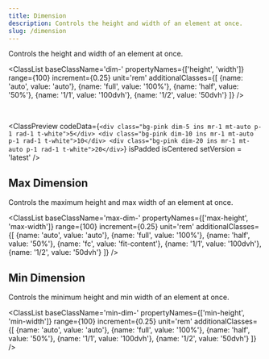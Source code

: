 ```yaml
---
title: Dimension
description: Controls the height and width of an element at once.
slug: /dimension
---
```



Controls the height and width of an element at once.

<ClassList 
  baseClassName='dim-' 
  propertyNames={['height', 'width']} 
  range={100} 
  increment={0.25} 
  unit='rem' 
  additionalClasses={[
    {name: 'auto', value: 'auto'},
    {name: 'full', value: '100%'},
    {name: 'half', value: '50%'},
    {name: '1/1', value: '100dvh'},
    {name: '1/2', value: '50dvh'}
  ]} 
/>

<br />

<ClassPreview
  codeData={`<div class="bg-pink dim-5 ins mr-1 mt-auto p-1 rad-1 t-white">5</div>
    <div class="bg-pink dim-10 ins mr-1 mt-auto p-1 rad-1 t-white">10</div>
    <div class="bg-pink dim-20 ins mr-1 mt-auto p-1 rad-1 t-white">20</div>`}
  isPadded
  isCentered
  setVersion = 'latest'
/>

## Max Dimension

Controls the maximum height and max width of an element at once.

<ClassList 
  baseClassName='max-dim-' 
  propertyNames={['max-height', 'max-width']} 
  range={100} 
  increment={0.25} 
  unit='rem' 
  additionalClasses={[
    {name: 'auto', value: 'auto'},
    {name: 'full', value: '100%'},
    {name: 'half', value: '50%'},
    {name: 'fc', value: 'fit-content'},
    {name: '1/1', value: '100dvh'},
    {name: '1/2', value: '50dvh'}
  ]} 
/>

## Min Dimension

Controls the minimum height and min width of an element at once.

<ClassList 
  baseClassName='min-dim-' 
  propertyNames={['min-height', 'min-width']} 
  range={100} 
  increment={0.25} 
  unit='rem' 
  additionalClasses={[
    {name: 'auto', value: 'auto'},
    {name: 'full', value: '100%'},
    {name: 'half', value: '50%'},
    {name: '1/1', value: '100dvh'},
    {name: '1/2', value: '50dvh'}
  ]} 
/>